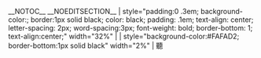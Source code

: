 __NOTOC__ __NOEDITSECTION__
<includeonly>| style="padding:0 .3em; background-color:{{{2|white}}}; border:1px solid black; color: black; padding: .1em; text-align: center; letter-spacing: 2px; word-spacing:3px; font-weight: bold; border-bottom: 1; text-align:center;" width="32%" | {{{1|Tab 2}}}
| style="background-color:#FAFAD2; border-bottom:1px solid black" width="2%" | 聽</includeonly>